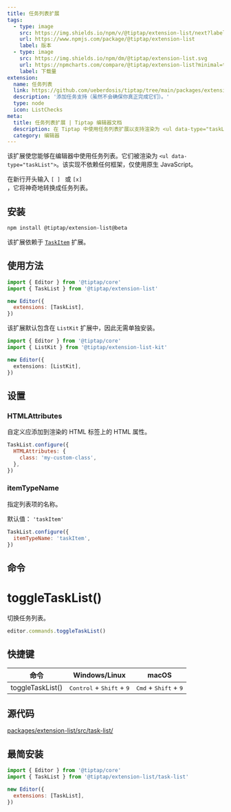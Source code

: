 ```yaml
---
title: 任务列表扩展
tags:
  - type: image
    src: https://img.shields.io/npm/v/@tiptap/extension-list/next?label=version
    url: https://www.npmjs.com/package/@tiptap/extension-list
    label: 版本
  - type: image
    src: https://img.shields.io/npm/dm/@tiptap/extension-list.svg
    url: https://npmcharts.com/compare/@tiptap/extension-list?minimal=true
    label: 下载量
extension:
  name: 任务列表
  link: https://github.com/ueberdosis/tiptap/tree/main/packages/extension-list
  description: '添加任务支持（虽然不会确保你真正完成它们）。'
  type: node
  icon: ListChecks
meta:
  title: 任务列表扩展 | Tiptap 编辑器文档
  description: 在 Tiptap 中使用任务列表扩展以支持渲染为 <ul data-type="taskList"> 的任务列表。详情请参考我们的文档！
  category: 编辑器
---
```



该扩展使您能够在编辑器中使用任务列表。它们被渲染为 `<ul data-type="taskList">`。该实现不依赖任何框架，仅使用原生 JavaScript。

在新行开头输入 <code>[ ] </code> 或 <code>[x] </code>，它将神奇地转换成任务列表。

<CodeDemo path="/Nodes/TaskList" />

## 安装

```bash
npm install @tiptap/extension-list@beta
```

该扩展依赖于 [`TaskItem`](/editor/extensions/nodes/task-item) 扩展。

## 使用方法

```js
import { Editor } from '@tiptap/core'
import { TaskList } from '@tiptap/extension-list'

new Editor({
  extensions: [TaskList],
})
```

该扩展默认包含在 `ListKit` 扩展中，因此无需单独安装。

```ts
import { Editor } from '@tiptap/core'
import { ListKit } from '@tiptap/extension-list-kit'

new Editor({
  extensions: [ListKit],
})
```

## 设置

### HTMLAttributes

自定义应添加到渲染的 HTML 标签上的 HTML 属性。

```js
TaskList.configure({
  HTMLAttributes: {
    class: 'my-custom-class',
  },
})
```

### itemTypeName

指定列表项的名称。

默认值： `'taskItem'`

```js
TaskList.configure({
  itemTypeName: 'taskItem',
})
```

## 命令

# toggleTaskList()

切换任务列表。

```js
editor.commands.toggleTaskList()
```

## 快捷键

| 命令             | Windows/Linux                                     | macOS                                           |
| ---------------- | ------------------------------------------------ | ------------------------------------------------ |
| toggleTaskList() | <kbd>Control</kbd> + <kbd>Shift</kbd> + <kbd>9</kbd> | <kbd>Cmd</kbd> + <kbd>Shift</kbd> + <kbd>9</kbd> |

## 源代码

[packages/extension-list/src/task-list/](https://github.com/ueberdosis/tiptap/blob/main/packages/extension-list/src/task-list/)

## 最简安装

```js
import { Editor } from '@tiptap/core'
import { TaskList } from '@tiptap/extension-list/task-list'

new Editor({
  extensions: [TaskList],
})
```